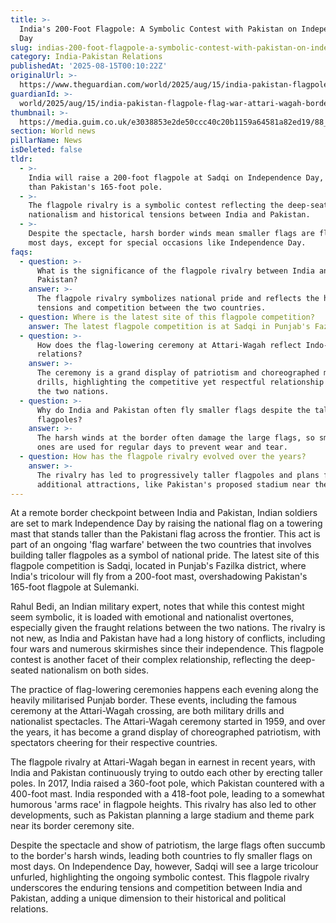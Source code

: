 ```yaml
---
title: >-
  India's 200-Foot Flagpole: A Symbolic Contest with Pakistan on Independence
  Day
slug: indias-200-foot-flagpole-a-symbolic-contest-with-pakistan-on-independence-day
category: India-Pakistan Relations
publishedAt: '2025-08-15T00:10:22Z'
originalUrl: >-
  https://www.theguardian.com/world/2025/aug/15/india-pakistan-flagpole-flag-war-attari-wagah-border-crossing-ceremony
guardianId: >-
  world/2025/aug/15/india-pakistan-flagpole-flag-war-attari-wagah-border-crossing-ceremony
thumbnail: >-
  https://media.guim.co.uk/e3038853e2de50ccc40c20b1159a64581a82ed19/88_0_3655_2924/500.jpg
section: World news
pillarName: News
isDeleted: false
tldr:
  - >-
    India will raise a 200-foot flagpole at Sadqi on Independence Day, taller
    than Pakistan's 165-foot pole.
  - >-
    The flagpole rivalry is a symbolic contest reflecting the deep-seated
    nationalism and historical tensions between India and Pakistan.
  - >-
    Despite the spectacle, harsh border winds mean smaller flags are flown on
    most days, except for special occasions like Independence Day.
faqs:
  - question: >-
      What is the significance of the flagpole rivalry between India and
      Pakistan?
    answer: >-
      The flagpole rivalry symbolizes national pride and reflects the historical
      tensions and competition between the two countries.
  - question: Where is the latest site of this flagpole competition?
    answer: The latest flagpole competition is at Sadqi in Punjab's Fazilka district.
  - question: >-
      How does the flag-lowering ceremony at Attari-Wagah reflect Indo-Pak
      relations?
    answer: >-
      The ceremony is a grand display of patriotism and choreographed military
      drills, highlighting the competitive yet respectful relationship between
      the two nations.
  - question: >-
      Why do India and Pakistan often fly smaller flags despite the tall
      flagpoles?
    answer: >-
      The harsh winds at the border often damage the large flags, so smaller
      ones are used for regular days to prevent wear and tear.
  - question: How has the flagpole rivalry evolved over the years?
    answer: >-
      The rivalry has led to progressively taller flagpoles and plans for
      additional attractions, like Pakistan's proposed stadium near the border.
---
```

At a remote border checkpoint between India and Pakistan, Indian soldiers are set to mark Independence Day by raising the national flag on a towering mast that stands taller than the Pakistani flag across the frontier. This act is part of an ongoing 'flag warfare' between the two countries that involves building taller flagpoles as a symbol of national pride. The latest site of this flagpole competition is Sadqi, located in Punjab's Fazilka district, where India's tricolour will fly from a 200-foot mast, overshadowing Pakistan's 165-foot flagpole at Sulemanki. 

Rahul Bedi, an Indian military expert, notes that while this contest might seem symbolic, it is loaded with emotional and nationalist overtones, especially given the fraught relations between the two nations. The rivalry is not new, as India and Pakistan have had a long history of conflicts, including four wars and numerous skirmishes since their independence. This flagpole contest is another facet of their complex relationship, reflecting the deep-seated nationalism on both sides. 

The practice of flag-lowering ceremonies happens each evening along the heavily militarised Punjab border. These events, including the famous ceremony at the Attari-Wagah crossing, are both military drills and nationalist spectacles. The Attari-Wagah ceremony started in 1959, and over the years, it has become a grand display of choreographed patriotism, with spectators cheering for their respective countries. 

The flagpole rivalry at Attari-Wagah began in earnest in recent years, with India and Pakistan continuously trying to outdo each other by erecting taller poles. In 2017, India raised a 360-foot pole, which Pakistan countered with a 400-foot mast. India responded with a 418-foot pole, leading to a somewhat humorous 'arms race' in flagpole heights. This rivalry has also led to other developments, such as Pakistan planning a large stadium and theme park near its border ceremony site. 

Despite the spectacle and show of patriotism, the large flags often succumb to the border's harsh winds, leading both countries to fly smaller flags on most days. On Independence Day, however, Sadqi will see a large tricolour unfurled, highlighting the ongoing symbolic contest. This flagpole rivalry underscores the enduring tensions and competition between India and Pakistan, adding a unique dimension to their historical and political relations.
